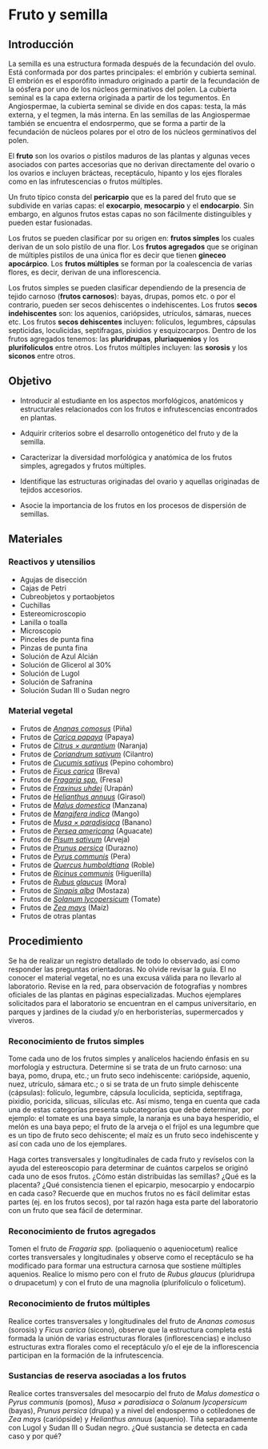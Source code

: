 # Fruto y semilla

## Introducción

La semilla es una estructura formada después de la fecundación del ovulo. Está conformada por dos partes principales: el embrión y cubierta seminal. El embrión es el esporófito inmaduro originado a partir de la fecundación de la oósfera por uno de los núcleos germinativos del polen. La cubierta seminal es la capa externa originada a partir de los tegumentos. En Angiospermae, la cubierta seminal se divide en dos capas: testa, la más externa, y el tegmen, la más interna. En las semillas de las Angiospermae también se encuentra el endosrpermo, que se forma a partir de la fecundación de núcleos polares por el otro de los núcleos germinativos del polen. 

El **fruto** son los ovarios o pistilos maduros de las plantas y algunas veces asociados con partes accesorias que no derivan directamente del ovario o los ovarios e incluyen brácteas, receptáculo, hipanto y los ejes florales como en las infrutescencias o frutos múltiples.

Un fruto típico consta del **pericarpio** que es la pared del fruto que se subdivide en varias capas: el **exocarpio**, **mesocarpio** y el **endocarpio**. Sin embargo, en algunos frutos estas capas no son fácilmente distinguibles y pueden estar fusionadas.

Los frutos se pueden clasificar por su origen en: **frutos simples** los cuales derivan de un solo pistilo de una flor. Los **frutos agregados** que se originan de múltiples pistilos de una única flor es decir que tienen **gineceo apocárpico**. Los **frutos múltiples** se forman por la coalescencia de varias flores, es decir, derivan de una inflorescencia.

Los frutos simples se pueden clasificar dependiendo de la presencia de tejido carnoso (**frutos carnosos**): bayas, drupas, pomos etc. o por el contrario, pueden ser secos dehiscentes o indehiscentes. Los frutos **secos indehiscentes** son: los aquenios, cariópsides, utrículos, sámaras, nueces etc. Los frutos **secos dehiscentes** incluyen: folículos, legumbres, cápsulas septicidas, loculicidas, septifragas, pixidios y esquizocarpos. Dentro de los frutos agregados tenemos: las **pluridrupas**, **pluriaquenios** y los **plurifolículos** entre otros. Los frutos múltiples incluyen: las **sorosis** y los **siconos** entre otros.

## Objetivo

-   Introducir al estudiante en los aspectos morfológicos, anatómicos y estructurales relacionados con los frutos e infrutescencias encontrados en plantas.

-   Adquirir criterios sobre el desarrollo ontogenético del fruto y de la semilla.

-   Caracterizar la diversidad morfológica y anatómica de los frutos simples, agregados y frutos múltiples.

-   Identifique las estructuras originadas del ovario y aquellas originadas de tejidos accesorios.

-   Asocie la importancia de los frutos en los procesos de dispersión de semillas.

## Materiales

### Reactivos y utensilios

-   Agujas de disección
-   Cajas de Petri
-   Cubreobjetos y portaobjetos
-   Cuchillas
-   Estereomicroscopio
-   Lanilla o toalla
-   Microscopio
-   Pinceles de punta fina
-   Pinzas de punta fina
-   Solución de Azul Alcián
-   Solución de Glicerol al 30%
-   Solución de Lugol
-   Solución de Safranina
-   Solución Sudan III o Sudan negro

### Material vegetal

-   Frutos de [*Ananas comosus*](https://tropicos.org/name/4300877) (Piña)
-   Frutos de [*Carica papaya*](https://tropicos.org/name/6100032) (Papaya)
-   Frutos de [*Citrus × aurantium*](https://tropicos.org/name/50100635) (Naranja)
-   Frutos de [*Coriandrum sativum*](https://tropicos.org/name/1700064) (Cilantro)
-   Frutos de [*Cucumis sativus*](https://tropicos.org/name/9200572) (Pepino cohombro)
-   Frutos de [*Ficus carica*](https://tropicos.org/name/21302044) (Breva)
-   Frutos de [*Fragaria spp.*](https://tropicos.org/name/40010679) (Fresa)
-   Frutos de [*Fraxinus uhdei*](https://tropicos.org/name/23000317) (Urapán)
-   Frutos de [*Helianthus annuus*](https://tropicos.org/name/2700851) (Girasol)
-   Frutos de [*Malus domestica*](https://tropicos.org/name/27804420) (Manzana)
-   Frutos de [*Mangifera indica*](https://tropicos.org/name/1300071) (Mango)
-   Frutos de [*Musa × paradisiaca*](https://tropicos.org/name/21500456) (Banano)
-   Frutos de [*Persea americana*](https://tropicos.org/name/17801262) (Aguacate)
-   Frutos de [*Pisum sativum*](https://tropicos.org/name/13031856) (Arveja)
-   Frutos de [*Prunus persica*](https://tropicos.org/name/27801115) (Durazno)
-   Frutos de [*Pyrus communis*](https://tropicos.org/name/27800339) (Pera)
-   Frutos de [*Quercus humboldtiana*](https://tropicos.org/name/13100165) (Roble)
-   Frutos de [*Ricinus communis*](https://tropicos.org/name/12800093) (Higuerilla)
-   Frutos de [*Rubus glaucus*](https://tropicos.org/name/27801643) (Mora) <!-- posiblemente ya sea Rubus eriocarpus https://tropicos.org/name/27801752 -->
-   Frutos de [*Sinapis alba*](https://tropicos.org/name/4100251) (Mostaza)
-   Frutos de [*Solanum lycopersicum*](https://tropicos.org/name/29605838) (Tomate)
-   Frutos de [*Zea mays*](https://tropicos.org/name/25510055) (Maíz)
-   Frutos de otras plantas

## Procedimiento

Se ha de realizar un registro detallado de todo lo observado, así como responder las preguntas orientadoras. No olvide revisar la guía. El no conocer el material vegetal, no es una excusa válida para no llevarlo al laboratorio. Revise en la red, para observación de fotografías y nombres oficiales de las plantas en páginas especializadas. Muchos ejemplares solicitados para el laboratorio se encuentran en el campus universitario, en parques y jardines de la ciudad y/o en herboristerías, supermercados y viveros.

### Reconocimiento de frutos simples

Tome cada uno de los frutos simples y analícelos haciendo énfasis en su morfología y estructura. Determine si se trata de un fruto carnoso: una baya, pomo, drupa, etc.; un fruto seco indehiscente: cariópside, aquenio, nuez, utrículo, sámara etc.; o si se trata de un fruto simple dehiscente (cápsulas): folículo, legumbre, cápsula loculicida, septicida, septifraga, pixidio, poricida, silicuas, silículas etc. Así mismo, tenga en cuenta que cada una de estas categorías presenta subcategorías que debe determinar, por ejemplo: el tomate es una baya simple, la naranja es una baya hesperidio, el melón es una baya pepo; el fruto de la arveja o el frijol es una legumbre que es un tipo de fruto seco dehiscente; el maíz es un fruto seco indehiscente y así con cada uno de los ejemplares. 

Haga cortes transversales y longitudinales de cada fruto y revíselos con la ayuda del estereoscopio para determinar de cuántos carpelos se originó cada uno de esos frutos. ¿Cómo están distribuidas las semillas? ¿Qué es la placenta? ¿Qué consistencia tienen el epicarpio, mesocarpio y endocarpio en cada caso? Recuerde que en muchos frutos no es fácil delimitar estas partes (ej. en los frutos secos), por tal razón haga esta parte del laboratorio con un fruto que sea fácil de determinar.

### Reconocimiento de frutos agregados

Tomen el fruto de *Fragaria spp.* (poliaquenio o aqueniocetum) realice cortes transversales y longitudinales y observe como el receptáculo se ha modificado para formar una estructura carnosa que sostiene múltiples aquenios. Realice lo mismo pero con el fruto de *Rubus glaucus* (pluridrupa o drupacetum) y con el fruto de una magnolia (plurifolículo o folicetum).

### Reconocimiento de frutos múltiples

Realice cortes transversales y longitudinales del fruto de *Ananas comosus* (sorosis) y *Ficus carica* (sicono), observe que la estructura completa está formada la unión de varias estructuras florales (inflorescencias) e incluso estructuras extra florales como el receptáculo y/o el eje de la inflorescencia participan en la formación de la infrutescencia.

### Sustancias de reserva asociadas a los frutos

Realice cortes transversales del mesocarpio del fruto de *Malus domestica* o *Pyrus communis* (pomos), *Musa × paradisiaca* o *Solanum lycopersicum* (bayas), *Prunus persica* (drupa) y a nivel del endospermo o cotiledones de *Zea mays* (cariópside) y *Helianthus annuus* (aquenio). Tiña separadamente con Lugol y Sudan III o Sudan negro. ¿Qué sustancia se detecta en cada caso y por qué?
